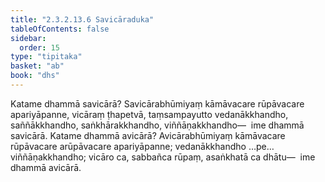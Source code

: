 ```yaml
---
title: "2.3.2.13.6 Savicāraduka"
tableOfContents: false
sidebar:
  order: 15
type: "tipitaka"
basket: "ab"
book: "dhs"
---
```



<DynamicBreadcrumb />

<Division number="1277" book="dhs">

<Paragraph number="1978" book="dhs">
Katame dhammā savicārā? Savicārabhūmiyaṃ kāmāvacare rūpāvacare apariyāpanne, vicāraṃ ṭhapetvā, taṃsampayutto vedanākkhandho, saññākkhandho, saṅkhārakkhandho, viññāṇakkhandho—  ime dhammā savicārā.
</Paragraph>

</Division>
<Division number="1278" book="dhs">

<Paragraph number="1979" book="dhs">
Katame dhammā avicārā? Avicārabhūmiyaṃ kāmāvacare rūpāvacare arūpāvacare apariyāpanne; vedanākkhandho …pe…  viññāṇakkhandho; vicāro ca, sabbañca rūpaṃ, asaṅkhatā ca dhātu—  ime dhammā avicārā.
</Paragraph>
</Division>